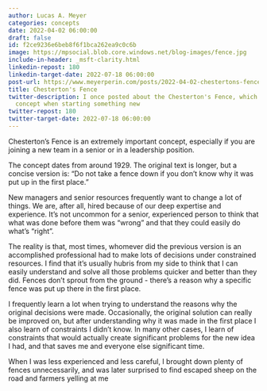 ```yaml
---
author: Lucas A. Meyer
categories: concepts
date: 2022-04-02 06:00:00
draft: false
id: f2ce9236e6beb8f6f1bca262ea9c0c6b
image: https://mpsocial.blob.core.windows.net/blog-images/fence.jpg
include-in-header: _msft-clarity.html
linkedin-repost: 180
linkedin-target-date: 2022-07-18 06:00:00
post-url: https://www.meyerperin.com/posts/2022-04-02-chestertons-fence.html
title: Chesterton's Fence
twitter-description: I once posted about the Chesterton's Fence, which is an important
  concept when starting something new
twitter-repost: 180
twitter-target-date: 2022-07-18 06:00:00
---
```


Chesterton’s Fence is an extremely important concept, especially if you are joining a new team in a senior or in a leadership position. 

The concept dates from around 1929. The original text is longer, but a concise version is: "Do not take a fence down if you don't know why it was put up in the first place." 

New managers and senior resources frequently want to change a lot of things. We are, after all, hired because of our deep expertise and experience. It's not uncommon for a senior, experienced person to think that what was done before them was "wrong" and that they could easily do what's "right".

The reality is that, most times, whomever did the previous version is an accomplished professional had to make lots of decisions under constrained resources. I find that it's usually hubris from my side to think that I can easily understand and solve all those problems quicker and better than they did. Fences don't sprout from the ground - there's a reason why a specific fence was put up there in the first place. 

I frequently learn a lot when trying to understand the reasons why the original decisions were made. Occasionally, the original solution can really be improved on, but after understanding why it was made in the first place I also learn of constraints I didn't know. In many other cases, I learn of constraints that would actually create significant problems for the new idea I had, and that saves me and everyone else significant time.

When I was less experienced and less careful, I brought down plenty of fences unnecessarily, and was later surprised to find escaped sheep on the road and farmers yelling at me

